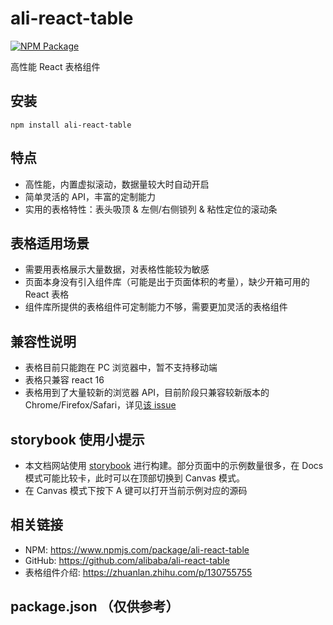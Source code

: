 
<Meta title="基本信息" />

# ali-react-table

[![NPM Package](https://img.shields.io/npm/v/ali-react-table.svg?style=flat-square)](https://www.npmjs.org/package/ali-react-table)

高性能 React 表格组件

## 安装

`npm install ali-react-table`

## 特点

- 高性能，内置虚拟滚动，数据量较大时自动开启
- 简单灵活的 API，丰富的定制能力
- 实用的表格特性：表头吸顶 & 左侧/右侧锁列 & 粘性定位的滚动条

## 表格适用场景

- 需要用表格展示大量数据，对表格性能较为敏感
- 页面本身没有引入组件库（可能是出于页面体积的考量），缺少开箱可用的 React 表格
- 组件库所提供的表格组件可定制能力不够，需要更加灵活的表格组件

## 兼容性说明

- 表格目前只能跑在 PC 浏览器中，暂不支持移动端
- 表格只兼容 react 16
- 表格用到了大量较新的浏览器 API，目前阶段只兼容较新版本的 Chrome/Firefox/Safari，详见[该 issue](https://github.com/alibaba/ali-react-table/issues/18)

## storybook 使用小提示

- 本文档网站使用 [storybook](https://storybook.js.org/) 进行构建。部分页面中的示例数量很多，在 Docs 模式可能比较卡，此时可以在顶部切换到 Canvas 模式。
- 在 Canvas 模式下按下 A 键可以打开当前示例对应的源码

## 相关链接

- NPM: https://www.npmjs.com/package/ali-react-table
- GitHub: https://github.com/alibaba/ali-react-table
- 表格组件介绍: https://zhuanlan.zhihu.com/p/130755755

## package.json （仅供参考）

<ReactJson src={pkg} name="package.json" enableClipboard={false} collapsed={0} />
